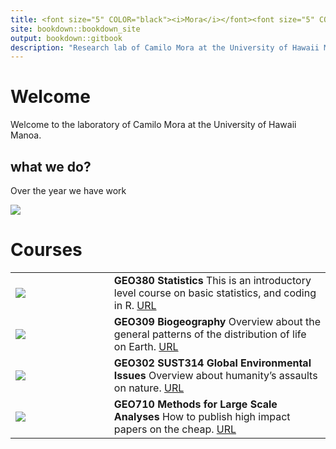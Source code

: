 ```yaml
---
title: <font size="5" COLOR="black"><i>Mora</i></font><font size="5" COLOR="blue"><i>Lab</i></font>
site: bookdown::bookdown_site
output: bookdown::gitbook
description: "Research lab of Camilo Mora at the University of Hawaii Manoa"
---
```


#  Welcome {-}

Welcome to the laboratory of Camilo Mora at the University of Hawaii Manoa. 

## what we do? {-}

Over the year we have work 

![](images/Camilo.jpeg)

# Courses {-}


  
  |                                                                                             |
  | :--------------------------- | :----------------------------------------------------------- |
  | ![](images/Statistics.png)   |**GEO380 Statistics**  This is an introductory level course on basic statistics, and coding in R.   [URL](https://camilo-mora.github.io/GEO380/)                             |
  | ![](images/Species.png)      |**GEO309 Biogeography** Overview about the general patterns of the distribution of life on Earth.   [URL](https://camilo-mora.github.io/GEO309/)                             |
  | ![](images/Impacts.png)      |**GEO302 SUST314 Global Environmental Issues** Overview about humanity's assaults on nature.        [URL](https://camilo-mora.github.io/GEO302/)                             | 
  | ![](images/Analytics.png)    |**GEO710 Methods for Large Scale Analyses** How to publish high impact papers on the cheap.         [URL](https://camilo-mora.github.io/MethodsForLargeScaleAnalyses/)       | 
  


